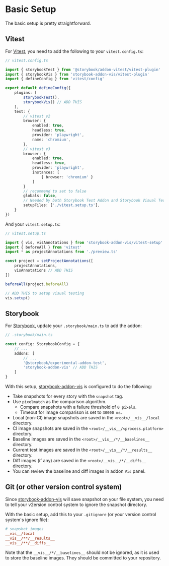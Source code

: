 
<Meta title="Basic Setup" />

# Basic Setup

The basic setup is pretty straightforward.


## Vitest

For [Vitest], you need to add the following to your `vitest.config.ts`:

```ts
// vitest.config.ts

import { storybookTest } from '@storybook/addon-vitest/vitest-plugin'
import { storybookVis } from 'storybook-addon-vis/vitest-plugin'
import { defineConfig } from 'vitest/config'

export default defineConfig({
	plugins: [
		storybookTest(),
		storybookVis() // ADD THIS
	],
	test: {
		// vitest v2
		browser: {
			enabled: true,
			headless: true,
			provider: 'playwright',
			name: 'chromium',
		},
		// vitest v3
		browser: {
			enabled: true,
			headless: true,
			provider: 'playwright',
			instances: [
				{ browser: 'chromium' }
			]
		}
		// recommend to set to false
		globals: false,
		// Needed by both Storybook Test Addon and Storybook Visual Testing
		setupFiles: ['./vitest.setup.ts'],
	}
})
```

And your `vitest.setup.ts`:

```ts
// vitest.setup.ts

import { vis, visAnnotations } from 'storybook-addon-vis/vitest-setup'
import { beforeAll } from 'vitest'
import * as projectAnnotations from './preview.ts'

const project = setProjectAnnotations([
	projectAnnotations,
	visAnnotations // ADD THIS
])

beforeAll(project.beforeAll)

// ADD THIS to setup visual testing
vis.setup()
```

## Storybook

For [Storybook], update your `.storybook/main.ts` to add the addon:

```ts
// .storybook/main.ts

const config: StorybookConfig = {
	// ...
	addons: [
		// ...
		'@storybook/experimental-addon-test',
		'storybook-addon-vis' // ADD THIS
	]
}
```

With this setup, [storybook-addon-vis] is configured to do the following:

- Take snapshots for every story with the `snapshot` tag.
- Use `pixelmatch` as the comparison algorithm.
	- Compare snapshots with a failure threshold of `0 pixels`.
	- Timeout for image comparison is set to `30000 ms`.
- Local (non-CI) image snapshots are saved in the `<root>/__vis__/local` directory.
- CI image snapshots are saved in the `<root>/__vis__/<process.platform>` directory.
- Baseline images are saved in the `<root>/__vis__/*/__baselines__` directory.
- Current test images are saved in the `<root>/__vis__/*/__results__` directory.
- Diff images (if any) are saved in the `<root>/__vis__/*/__diffs__` directory.
- You can review the baseline and diff images in addon `Vis` panel.

## Git (or other version control system)

Since [storybook-addon-vis][storybook-addon-vis] will save snapshot on your file system,
you need to tell your v2ersion control system to ignore the snapshot directory.

With the basic setup, add this to your `.gitignore` (or your version control system's ignore file):

```ini
# snapshot images
__vis__/local
__vis__/**/__results__
__vis__/**/__diffs__
```

Note that the `__vis__/*/__baselines__` should not be ignored,
as it is used to store the baseline images.
They should be committed to your repository.

[storybook-addon-vis]: https://www.npmjs.com/package/storybook-addon-vis
[Vitest]: https://vitest.dev/
[Storybook]: https://storybook.js.org/
